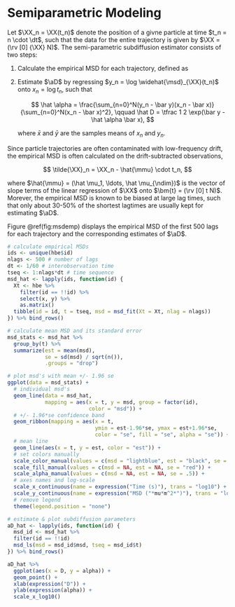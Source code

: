 # Semiparametric Modeling

Let $\XX_n = \XX(t_n)$ denote the position of a givne particle at time $t_n = n \cdot \dt$, such that the data for the entire trajectory is given by $\XX = (\rv [0] {\XX} N)$.  The semi-parametric subdiffusion estimator consists of two steps:

1.  Calculate the empirical MSD for each trajectory, defined as

    \begin{equation}
	\widehat{\msd}_{\XX}(t_n) = \frac 1 {\ndim(N-n+1)} \sum_{h=0}^{N-n} \Vert \XX_{h+n}-\XX_{h}\Vert^2.
	(\#eq:msdemp)
	\end{equation}
		
2.  Estimate $\aD$ by regressing $y_n = \log \widehat{\msd}_{\XX}(t_n)$ onto $x_n = \log t_n$, such that

    $$
    \hat \alpha = \frac{\sum_{n=0}^N(y_n - \bar y)(x_n - \bar x)}{\sum_{n=0}^N(x_n - \bar x)^2}, \qquad \hat D = \tfrac 1 2 \exp(\bar y - \hat \alpha \bar x),
	$$
	
	where $\bar x$ and $\bar y$ are the samples means of $x_n$ and $y_n$.
	
Since particle trajectories are often contaminated with low-frequency drift, the empirical MSD is often calculated on the drift-subtracted observations, 

$$
\tilde{\XX}_n = \XX_n - \hat{\mmu} \cdot t_n,
$$
	
where $\hat{\mmu} = (\hat \mu_1, \ldots, \hat \mu_{\ndim})$ is the vector of slope terms of the linear regression of $\XX$ onto $\bm{t} = (\rv [0] t N)$.  Morever, the empirical MSD is known to be biased at large lag times, such that only about 30-50% of the shortest lagtimes are usually kept for estimating $\aD$.

Figure \@ref(fig:msdemp) displays the empirical MSD of the first 500 lags for each trajectory and the corresponding estimates of $\aD$.

```r
# calculate empirical MSDs
ids <- unique(hbe$id)
nlags <- 500 # number of lags
dt <- 1/60 # interobservation time
tseq <- 1:nlags*dt # time sequence
msd_hat <- lapply(ids, function(id) {
  Xt <- hbe %>%
    filter(id == !!id) %>%
    select(x, y) %>%
    as.matrix()
  tibble(id = id, t = tseq, msd = msd_fit(Xt = Xt, nlag = nlags))
}) %>% bind_rows()

# calculate mean MSD and its standard error
msd_stats <- msd_hat %>%
  group_by(t) %>%
  summarize(est = mean(msd),
            se = sd(msd) / sqrt(n()),
            .groups = "drop")

# plot msd's with mean +/- 1.96 se
ggplot(data = msd_stats) +
  # individual msd's
  geom_line(data = msd_hat,
            mapping = aes(x = t, y = msd, group = factor(id),
                          color = "msd")) +
  # +/- 1.96*se confidence band
  geom_ribbon(mapping = aes(x = t,
                            ymin = est-1.96*se, ymax = est+1.96*se,
                            color = "se", fill = "se", alpha = "se")) +
  # mean line
  geom_line(aes(x = t, y = est, color = "est")) +
  # set colors manually
  scale_color_manual(values = c(msd = "lightblue", est = "black", se = NA)) +
  scale_fill_manual(values = c(msd = NA, est = NA, se = "red")) +
  scale_alpha_manual(values = c(msd = NA, est = NA, se = .5)) +
  # axes names and log-scale
  scale_x_continuous(name = expression("Time (s)"), trans = "log10") +
  scale_y_continuous(name = expression("MSD ("*mu*m^2*")"), trans = "log10") +
  # remove legend
  theme(legend.position = "none")

# estimate & plot subdiffusion parameters
aD_hat <- lapply(ids, function(id) {
  msd_id <- msd_hat %>%
  filter(id == !!id)
  msd_ls(msd = msd_id$msd, tseq = msd_id$t)
}) %>% bind_rows()

aD_hat %>%  
  ggplot(aes(x = D, y = alpha)) +
  geom_point() + 
  xlab(expression("D")) +
  ylab(expression(alpha)) +
  scale_x_log10()
```

